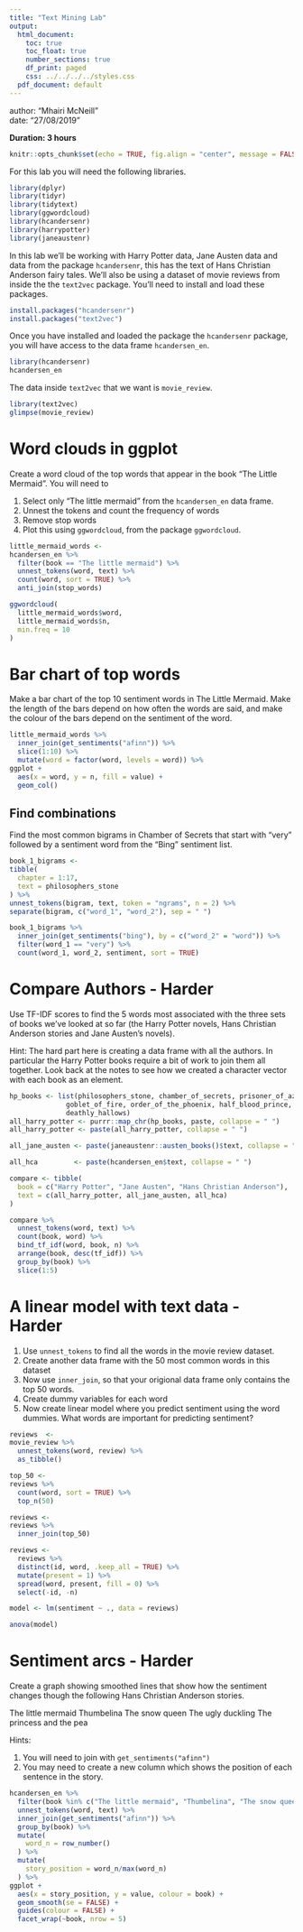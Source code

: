```yaml
---
title: "Text Mining Lab"
output:
  html_document:
    toc: true
    toc_float: true
    number_sections: true
    df_print: paged
    css: ../../../../styles.css
  pdf_document: default
---
```


<div class="blame">
author: "Mhairi McNeill"<br>
date: "27/08/2019"
</div>

**Duration: 3 hours**

```r
knitr::opts_chunk$set(echo = TRUE, fig.align = "center", message = FALSE, warning = FALSE)
```

For this lab you will need the following libraries.

```r
library(dplyr)
library(tidyr)
library(tidytext)
library(ggwordcloud)
library(hcandersenr)
library(harrypotter)
library(janeaustenr)
```

In this lab we'll be working with Harry Potter data, Jane Austen data and data from the package `hcandersenr`, this has the text of Hans Christian Anderson fairy tales. We'll also be using a dataset of movie reviews from inside the the `text2vec` package. You'll need to install and load these packages.

```r
install.packages("hcandersenr")
install.packages("text2vec")
```

Once you have installed and loaded the package the `hcandersenr` package, you will have access to the data frame `hcandersen_en`. 

```r
library(hcandersenr)
hcandersen_en
```

The data inside `text2vec` that we want is `movie_review`.

```r
library(text2vec)
glimpse(movie_review)
```

# Word clouds in ggplot

Create a word cloud of the top words that appear in the book "The Little Mermaid". You will need to

1. Select only "The little mermaid" from the `hcandersen_en` data frame.
2. Unnest the tokens and count the frequency of words
3. Remove stop words
4. Plot this using `ggwordcloud`, from the package `ggwordcloud`.


```r
little_mermaid_words <- 
hcandersen_en %>%
  filter(book == "The little mermaid") %>%
  unnest_tokens(word, text) %>%
  count(word, sort = TRUE) %>%
  anti_join(stop_words)
```
```r
ggwordcloud(
  little_mermaid_words$word,
  little_mermaid_words$n,
  min.freq = 10
)
```

# Bar chart of top words

Make a bar chart of the top 10 sentiment words in The Little Mermaid. Make the length of the bars depend on how often the words are said, and make the colour of the bars depend on the sentiment of the word.

```r
little_mermaid_words %>%
  inner_join(get_sentiments("afinn")) %>%
  slice(1:10) %>%
  mutate(word = factor(word, levels = word)) %>%
ggplot +
  aes(x = word, y = n, fill = value) +
  geom_col()
```


## Find combinations

Find the most common bigrams in Chamber of Secrets that start with "very" followed by a sentiment word from the "Bing" sentiment list.

```r
book_1_bigrams <-
tibble(
  chapter = 1:17,
  text = philosophers_stone
) %>%
unnest_tokens(bigram, text, token = "ngrams", n = 2) %>%
separate(bigram, c("word_1", "word_2"), sep = " ")
```

```r
book_1_bigrams %>%
  inner_join(get_sentiments("bing"), by = c("word_2" = "word")) %>%
  filter(word_1 == "very") %>%
  count(word_1, word_2, sentiment, sort = TRUE)
```

# Compare Authors - Harder

Use TF-IDF scores to find the 5 words most associated with the three sets of books we've looked at so far (the Harry Potter novels, Hans Christian Anderson stories and Jane Austen's novels).

Hint: The hard part here is creating a data frame with all the authors. In particular the Harry Potter books require a bit of work to join them all together. Look back at the notes to see how we created a character vector with each book as an element.

```r
hp_books <- list(philosophers_stone, chamber_of_secrets, prisoner_of_azkaban,
              goblet_of_fire, order_of_the_phoenix, half_blood_prince,
              deathly_hallows)
all_harry_potter <- purrr::map_chr(hp_books, paste, collapse = " ")
all_harry_potter <- paste(all_harry_potter, collapse = " ")

all_jane_austen <- paste(janeaustenr::austen_books()$text, collapse = " ")

all_hca         <- paste(hcandersen_en$text, collapse = " ")
```
```r
compare <- tibble(
  book = c("Harry Potter", "Jane Austen", "Hans Christian Anderson"),
  text = c(all_harry_potter, all_jane_austen, all_hca)
)
```
```r
compare %>%
  unnest_tokens(word, text) %>%
  count(book, word) %>%
  bind_tf_idf(word, book, n) %>%
  arrange(book, desc(tf_idf)) %>%
  group_by(book) %>%
  slice(1:5)
```

# A linear model with text data - Harder

1. Use `unnest_tokens` to find all the words in the movie review dataset.
2. Create another data frame with the 50 most common words in this dataset
3. Now use `inner_join`, so that your origional data frame only contains the top 50 words.
4. Create dummy variables for each word
5. Now create linear model where you predict sentiment using the word dummies. What words are important for predicting sentiment?

```r
reviews  <-
movie_review %>%
  unnest_tokens(word, review) %>%
  as_tibble()
```
```r
top_50 <- 
reviews %>%
  count(word, sort = TRUE) %>%
  top_n(50)
```
```r
reviews <- 
reviews %>%
  inner_join(top_50) 

reviews <-
  reviews %>%
  distinct(id, word, .keep_all = TRUE) %>%
  mutate(present = 1) %>%
  spread(word, present, fill = 0) %>%
  select(-id, -n)
```

```r
model <- lm(sentiment ~ ., data = reviews)
```

```r
anova(model)
```


# Sentiment arcs - Harder

Create a graph showing smoothed lines that show how the sentiment changes though the following Hans Christian Anderson stories. 

The little mermaid
Thumbelina
The snow queen
The ugly duckling
The princess and the pea

Hints:

1. You will need to join with `get_sentiments("afinn")`
2. You may need to create a new column which shows the position of each sentence in the story. 

```r
hcandersen_en %>%
  filter(book %in% c("The little mermaid", "Thumbelina", "The snow queen", "The ugly duckling",	"The princess and the pea")) %>%
  unnest_tokens(word, text) %>%
  inner_join(get_sentiments("afinn")) %>%
  group_by(book) %>%
  mutate(
    word_n = row_number()
  ) %>%
  mutate(
    story_position = word_n/max(word_n)
  ) %>% 
ggplot +
  aes(x = story_position, y = value, colour = book) +
  geom_smooth(se = FALSE) +
  guides(colour = FALSE) +
  facet_wrap(~book, nrow = 5)
```


